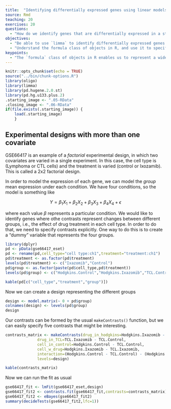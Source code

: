 ```yaml
---
title:  "Identifying differentially expressed genes using linear models (part 2, factorial designs)"
source: Rmd
teaching: 20
exercises: 20
questions:
  - "How do we identify genes that are differentially expressed in a statistically rigorous manner?"
objectives:
  - "Be able to use `limma` to identify differentially expressed genes."
  - "Understand the formula class of objects in R, and use it to specify the appropriate model for linear modeling." 
keypoints:
  - "The `formula` class of objects in R enables us to represent a wide range of models to identify differentially expressed genes."
---
```


```r
knitr::opts_chunk$set(echo = TRUE)
source("../bin/chunk-options.R")
library(oligo)
library(limma)
library(pd.hugene.2.0.st)
library(pd.hg.u133.plus.2)
.starting_image <- ".05-RData"
.closing_image <- ".06-RData"
if(file.exists(.starting_image)) {
    load(.starting_image)
    }
```

## Experimental designs with more than one covariate

GSE66417 is an example of a _factorial_ experimental design, in which two covariates are varied in a single experiment. In this case, the cell type is (Lymphoma or CTL cells) and the treatment is varied (control or Ixozamib). This is called a 2x2 factorial design.

In order to model the expression of each gene, we can model the _group_ mean expression under each condition. We have four conditions, so the model is something like

$$
Y = \beta_1 X_1 + \beta_2 X_2 + \beta_3 X_3 + \beta_4 X_4 + \epsilon
$$

where each value $\beta$ represents a particular condition. We would like to identify genes where othe contrasts represent changes between different groups, i.e., the effect of drug treatment in each cell type. In order to do that, we need to specify contrasts explicitly.  One way to do this is to create a "dummy" variable that represents the four groups.

```r
library(dplyr)
pd <- pData(gse66417_eset)
pd <- rename(pd,cell_type="cell type:ch1",treatment="treatment:ch1")
pd$treatment <- as.factor(pd$treatment)
levels(pd$treatment) <- c("Ixazomib","Control")
pd$group <- as.factor(paste(pd$cell_type,pd$treatment))
levels(pd$group) <- c("Hodgkins.Control","Hodgkins.Ixazomib","TCL.Control","TCL.Ixazomib")
```

```r
kable(pd[c("cell_type","treatment","group")])
```

Now we can create a design representing the different groups

```r
design <- model.matrix(~ 0 + pd$group)
colnames(design) <- levels(pd$group)
design
```

Our contrasts can be formed by the usual `makeContrasts()` function, but we can easily specify five contrasts that might be interesting.

```r
contrasts_matrix <- makeContrasts(drug_in_hodgkins=Hodgkins.Ixazomib - Hodgkins.Control,
              drug_in_TCL=TCL.Ixazomib - TCL.Control,
              cell_in_control=Hodgkins.Control - TCL.Control,
              cell_w_drug=Hodgkins.Ixazomib - TCL.Ixazomib,
              interaction=(Hodgkins.Control - TCL.Control) - (Hodgkins.Ixazomib - TCL.Ixazomib),
              levels=design)
```

```r
kable(contrasts_matrix)
```

Now we can run the fit as usual

```r
gse66417_fit <- lmFit(gse66417_eset,design)
gse66417_fit2 <- contrasts.fit(gse66417_fit,contrasts=contrasts_matrix)
gse66417_fit2 <- eBayes(gse66417_fit2)
summary(decideTests(gse66417_fit2,lfc=1))
```


